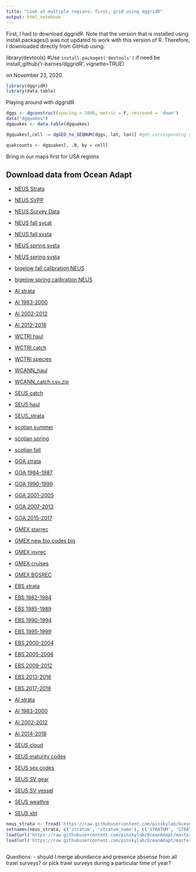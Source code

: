 ```yaml
---
title: "Look at multiple regions: first, grid using dggridR"
output: html_notebook
---
```


First, I had to download dggridR. Note that the version that is installed using install.packages() was not updated to work with this version of R. Therefore, I downloaded directly from GitHub using:

library(devtools) #Use `install.packages('devtools')` if need be
install_github('r-barnes/dggridR', vignette=TRUE)

on November 23, 2020. 

```r
library(dggridR)
library(data.table)
```
Playing around with dggridR
```r
dggs <- dgconstruct(spacing = 1000, metric = F, resround = 'down')
data("dgquakes")
dgquakes <- data.table(dgquakes)

dgquakes[,cell := dgGEO_to_SEQNUM(dggs, lat, lon)] #get corresponding grid cells for each earquake epicenter

quakcounts <- dgquakes[, .N, by = cell]
```
Bring in our maps first for USA regions

## Download data from Ocean Adapt
* [NEUS Strata](https://github.com/pinskylab/OceanAdapt/blob/master/data_raw/neus_strata.csv)
* [NEUS SVPP](https://github.com/pinskylab/OceanAdapt/blob/master/data_raw/neus_SVSPP.RData)
* [NEUS Survey Data](https://github.com/pinskylab/OceanAdapt/blob/master/data_raw/neus_Survdat.RData)
* [NEUS fall svcat](https://github.com/pinskylab/OceanAdapt/blob/master/data_raw/neus_fall_svcat.csv)
* [NEUS fall svsta](https://github.com/pinskylab/OceanAdapt/blob/master/data_raw/neus_fall_svsta.csv)
* [NEUS spring svsta](https://github.com/pinskylab/OceanAdapt/blob/master/data_raw/neus_spring_svsta.csv)
* [NEUS spring svsta](https://github.com/pinskylab/OceanAdapt/blob/master/data_raw/neus_spring_svsta.csv)

* [bigelow fall calibration NEUS](https://github.com/pinskylab/OceanAdapt/blob/master/data_raw/bigelow-fall-calibration.csv)
* [bigelow spring calibration NEUS](https://github.com/pinskylab/OceanAdapt/blob/master/data_raw/bigelow-spring-calibration.csv)

* [AI strata](https://github.com/pinskylab/OceanAdapt/blob/master/data_raw/ai_strata.csv)
* [AI 1983-2000](https://github.com/pinskylab/OceanAdapt/blob/master/data_raw/ai1983_2000.csv)
* [AI 2002-2012](https://github.com/pinskylab/OceanAdapt/blob/master/data_raw/ai2002_2012.csv)
* [AI 2012-2018](https://github.com/pinskylab/OceanAdapt/blob/master/data_raw/ai2012_2018.csv)

* [WCTRI haul](https://github.com/pinskylab/OceanAdapt/blob/master/data_raw/wctri_haul.csv)
* [WCTRI catch](https://github.com/pinskylab/OceanAdapt/blob/master/data_raw/wctri_catch.csv)
* [WCTRI species](https://github.com/pinskylab/OceanAdapt/blob/master/data_raw/wctri_species.csv)

* [WCANN_haul](https://github.com/pinskylab/OceanAdapt/blob/master/data_raw/wcann_haul.csv)
* [WCANN_catch.csv.zip](https://github.com/pinskylab/OceanAdapt/blob/master/data_raw/wcann_catch.csv.zip)

* [SEUS catch](https://github.com/pinskylab/OceanAdapt/blob/master/data_raw/seus_catch.csv.zip)
* [SEUS haul](https://github.com/pinskylab/OceanAdapt/blob/master/data_raw/seus_haul.csv)
* [SEUS_strata](https://github.com/pinskylab/OceanAdapt/blob/master/data_raw/seus_strata.csv)

* [scotian summer](https://github.com/pinskylab/OceanAdapt/blob/master/data_raw/scot_summer.csv.zip)
* [scotian spring](https://github.com/pinskylab/OceanAdapt/blob/master/data_raw/scot_spring.csv)
* [scotian fall](https://github.com/pinskylab/OceanAdapt/blob/master/data_raw/scot_fall.csv)

* [GOA strata](https://github.com/pinskylab/OceanAdapt/blob/master/data_raw/goa_strata.csv)
* [GOA 1984-1987](https://github.com/pinskylab/OceanAdapt/blob/master/data_raw/goa2015_2017.csv)
* [GOA 1990-1999](https://github.com/pinskylab/OceanAdapt/blob/master/data_raw/goa2015_2017.csv)
* [GOA 2001-2005](https://github.com/pinskylab/OceanAdapt/blob/master/data_raw/goa2015_2017.csv)
* [GOA 2007-2013](https://github.com/pinskylab/OceanAdapt/blob/master/data_raw/goa2015_2017.csv)
* [GOA 2015-2017](https://github.com/pinskylab/OceanAdapt/blob/master/data_raw/goa2015_2017.csv)

* [GMEX starrec](https://github.com/pinskylab/OceanAdapt/blob/master/data_raw/gmex_STAREC.csv)
* [GMEX new bio codes big](https://github.com/pinskylab/OceanAdapt/blob/master/data_raw/gmex_NEWBIOCODESBIG.csv)
* [GMEX invrec](https://github.com/pinskylab/OceanAdapt/blob/master/data_raw/INVREC.csv)
* [GMEX cruises](https://github.com/pinskylab/OceanAdapt/blob/master/data_raw/gmex_CRUISES.csv)
* [GMEX BGSREC](https://github.com/pinskylab/OceanAdapt/blob/master/data_raw/gmex_BGSREC.csv.zip)

* [EBS strata](https://github.com/pinskylab/OceanAdapt/blob/master/data_raw/ebs_strata.csv)
* [EBS 1982-1984](https://github.com/pinskylab/OceanAdapt/blob/master/data_raw/ebs1982_1984.csv)
* [EBS 1985-1989](https://github.com/pinskylab/OceanAdapt/blob/master/data_raw/ebs1985_1989.csv)
* [EBS 1990-1994](https://github.com/pinskylab/OceanAdapt/blob/master/data_raw/ebs1990_1994.csv)
* [EBS 1995-1999](https://github.com/pinskylab/OceanAdapt/blob/master/data_raw/ebs1995_1999.csv)
* [EBS 2000-2004](https://github.com/pinskylab/OceanAdapt/blob/master/data_raw/ebs2000_2004.csv)
* [EBS 2005-2008](https://github.com/pinskylab/OceanAdapt/blob/master/data_raw/ebs2005_2008.csv)
* [EBS 2009-2012](https://github.com/pinskylab/OceanAdapt/blob/master/data_raw/ebs2009_2012.csv)
* [EBS 2013-2016](https://github.com/pinskylab/OceanAdapt/blob/master/data_raw/ebs2013_2016.csv)
* [EBS 2017-2018](https://github.com/pinskylab/OceanAdapt/blob/master/data_raw/ebs2017_2018.csv)

* [AI strata](https://github.com/pinskylab/OceanAdapt/blob/master/data_raw/ai_strata.csv)
* [AI 1983-2000](https://github.com/pinskylab/OceanAdapt/blob/master/data_raw/ai1983_2000.csv)
* [AI 2002-2012](https://github.com/pinskylab/OceanAdapt/blob/master/data_raw/ai2002_2012.csv)
* [AI 2014-2018](https://github.com/pinskylab/OceanAdapt/blob/master/data_raw/ai2014_2018.csv)

* [SEUS cloud](https://github.com/pinskylab/OceanAdapt/blob/master/data_raw/SVDBS_CLOUD.csv)
* [SEUS maturity codes](https://github.com/pinskylab/OceanAdapt/blob/master/data_raw/SVDBS_MATURITY_CODES.csv)
* [SEUS sex codes](https://github.com/pinskylab/OceanAdapt/blob/master/data_raw/SVDBS_SEX_CODES.csv)
* [SEUS SV gear](https://github.com/pinskylab/OceanAdapt/blob/master/data_raw/SVDBS_SVGEAR.csv)
* [SEUS SV vessel](https://github.com/pinskylab/OceanAdapt/blob/master/data_raw/SVDBS_SVVESSEL.csv)
* [SEUS weathre](https://github.com/pinskylab/OceanAdapt/blob/master/data_raw/SVDBS_WEATHER.csv)
* [SEUS xbt](https://github.com/pinskylab/OceanAdapt/blob/master/data_raw/SVDBS_XBT.csv)




```r

neus_strata <- fread('https://raw.githubusercontent.com/pinskylab/OceanAdapt/master/data_raw/neus_strata.csv')
setnames(neus_strata, c('stratum', 'stratum_name'), c('STRATUM', 'STRATUM_NAME'))
load(url('https://raw.githubusercontent.com/pinskylab/OceanAdapt/master/data_raw/neus_Survdat.RData')) # loads survdat
load(url('https://raw.githubusercontent.com/pinskylab/OceanAdapt/master/data_raw/neus_SVSPP.RData')) # load spp

```

```r

```




Questions:
 - should I merge abundance and presence absense from all trawl surveys? or pick trawl surveys during a particular time of year?